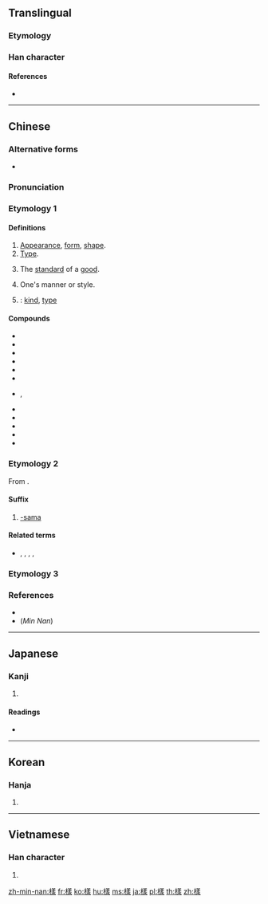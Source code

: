 {{also|样|様}}
==Translingual==
{{Han simplified forms|樣|様|样}}

===Etymology===
{{Han compound|木|羕|c1=s|c2=p|t1=wood|ls=psc}}

===Han character===
{{Han char|rn=75|rad=木|as=11|sn=15|four=48932|canj=DTGE|ids=⿰木羕}}

====References====
* {{Han ref|kx=0551.050|dkj=15457|dj=0939.060|hdz=21284.070|uh=6A23}}

----

==Chinese==
{{zh-forms|s=样}}

===Alternative forms===
* {{zh-l|様}}

===Pronunciation===
{{zh-pron
|m=yàng
|c=joeng6,joeng6-2
|h=pfs=ngióng/yong
|md=
|mn=iūⁿ/iōng
|w=
|mc=
|oc=y
|cat=n,pronoun,cls,suf
}}

===Etymology 1===
{{rfe|lang=zh}}

====Definitions====
{{zh-hanzi}}

# [[appearance|Appearance]], [[form]], [[shape]].
# [[Type]].
#: {{zh-l|各式各樣|(of) all kinds and sorts}}
# The [[standard]] of a [[good]].
#: {{zh-l|樣品|sample, specimen}}
# One's manner or style. <!--pronoun-->
#: {{zh-l|這樣}}
# {{non-gloss definition|Classifier}}: [[kind]], [[type]]

====Compounds====
* {{zh-l|樣板}}
* {{zh-l|樣板戲}}
* {{zh-l|樣本}}
* {{zh-l|樣稿}}
* {{zh-l|樣機}}
* {{zh-l|樣件}}
* {{zh-l|樣片}}, {{zh-l|样片兒}}
* {{zh-l|樣品}}
* {{zh-l|樣式}}
* {{zh-l|樣書}}
* {{zh-l|樣張}}
* {{zh-l|樣子}}

===Etymology 2===
From {{etyl|ja|zh}} {{m|ja|様|tr=-sama}}.

====Suffix====
{{head|zh|suffix}}

# {{lb|zh|ACG|internet slang}} [[-sama]]

====Related terms====
* {{zh-l|桑|-san}}, {{zh-l|醬|-chan}}, {{zh-l|碳}}, {{zh-l|炭|-tan}}, {{zh-l|君|-kun}}

===Etymology 3===
{{zh-see|橡|v}}

===References===
* {{R:twedu|A02005}}
* (''Min Nan'') {{thcwd|11189}}

----

==Japanese==

===Kanji===
{{ja-kanji|grade=|rs=木11}}

# {{defn|lang=ja|sort=木11}}

====Readings====
* {{ja-readings|on=[[よう]] (yō), from [[やう]] (yau), [[しょう]] (shō)|kun=[[さま]] (sama), [[ざま]] (zama)}}

----

==Korean==

===Hanja===
{{ko-hanja|hangeul=[[양]], [[상]]|eumhun=모양|rv=yang, sang|mr=yang, sang|y=yang, sang}}

# {{defn|lang=ko|sort=木11}}

----

==Vietnamese==

===Han character===
{{vi-hantu|[[dạng]], [[dáng]], [[nhàng]]|rs=木11}}

# {{defn|lang=vi|sort=木11}}

[[zh-min-nan:樣]]
[[fr:樣]]
[[ko:樣]]
[[hu:樣]]
[[ms:樣]]
[[ja:樣]]
[[pl:樣]]
[[th:樣]]
[[zh:樣]]